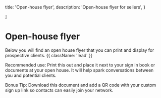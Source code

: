 
  title: 'Open-house flyer',
  description:
    'Open-house flyer for sellers',
}

]

# Open-house flyer

Below you will find an open house flyer that you can print and display for prospective clients. {{ className: 'lead' }}

Recommended use: Print this out and place it next to your sign in book or documents at your open house. It will help spark conversations between you and potential clients. 

Bonus Tip: Download this document and add a QR code with your custom sign up link so contacts can easily join your network.

<MarketingAssets>
  <MarketingAsset
    src="/images/screenshots/marketing-resources/open-house-flyer_preview.png"
    alt="Open house flyer"
    flyer={true}
  />
</MarketingAssets>  

<Resources/>
